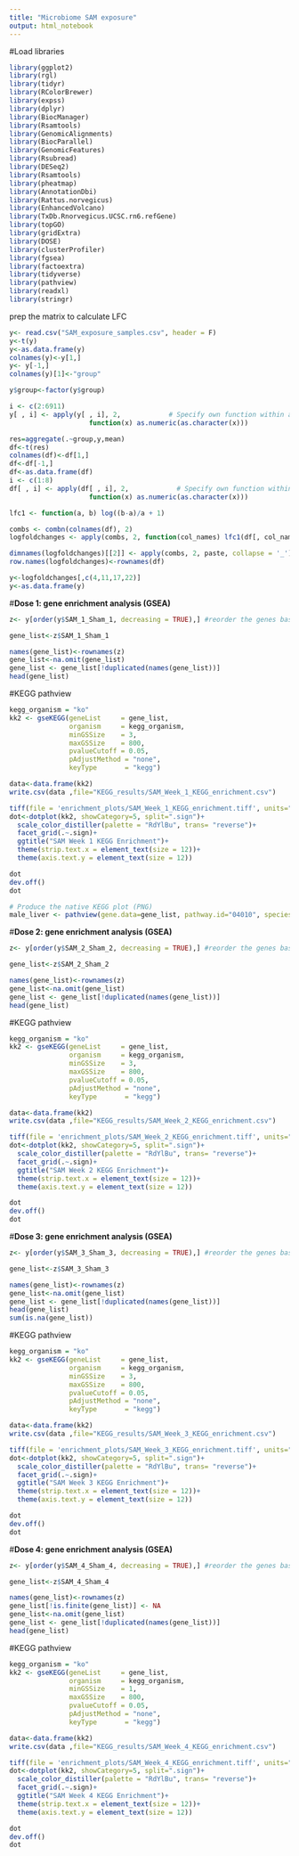 ```yaml
---
title: "Microbiome SAM exposure"
output: html_notebook
---
```


#Load libraries
```r
library(ggplot2)
library(rgl)
library(tidyr)
library(RColorBrewer)
library(expss)
library(dplyr)
library(BiocManager)
library(Rsamtools)
library(GenomicAlignments)
library(BiocParallel)
library(GenomicFeatures)
library(Rsubread)
library(DESeq2)
library(Rsamtools)
library(pheatmap)
library(AnnotationDbi)
library(Rattus.norvegicus)
library(EnhancedVolcano)
library(TxDb.Rnorvegicus.UCSC.rn6.refGene)
library(topGO)
library(gridExtra)
library(DOSE)
library(clusterProfiler)
library(fgsea)
library(factoextra)
library(tidyverse)
library(pathview)
library(readxl)
library(stringr)
```

prep the matrix to calculate LFC
```r
y<- read.csv("SAM_exposure_samples.csv", header = F)
y<-t(y)
y<-as.data.frame(y)
colnames(y)<-y[1,]
y<- y[-1,]
colnames(y)[1]<-"group"
```


```r
y$group<-factor(y$group)

i <- c(2:6911) 
y[ , i] <- apply(y[ , i], 2,            # Specify own function within apply
                    function(x) as.numeric(as.character(x)))
```



```r
res=aggregate(.~group,y,mean)
df<-t(res)
colnames(df)<-df[1,]
df<-df[-1,]
df<-as.data.frame(df)
i <- c(1:8) 
df[ , i] <- apply(df[ , i], 2,            # Specify own function within apply
                    function(x) as.numeric(as.character(x)))
```


```r
lfc1 <- function(a, b) log((b-a)/a + 1)
```

```r
combs <- combn(colnames(df), 2)
logfoldchanges <- apply(combs, 2, function(col_names) lfc1(df[, col_names[1]], df[, col_names[2]]))


```

```r
dimnames(logfoldchanges)[[2]] <- apply(combs, 2, paste, collapse = '_')
row.names(logfoldchanges)<-rownames(df)
```


```r
y<-logfoldchanges[,c(4,11,17,22)]
y<-as.data.frame(y)
```


#**Dose 1: gene enrichment analysis (GSEA)**
```r
z<- y[order(y$SAM_1_Sham_1, decreasing = TRUE),] #reorder the genes based on significance

gene_list<-z$SAM_1_Sham_1

names(gene_list)<-rownames(z)
gene_list<-na.omit(gene_list)
gene_list <- gene_list[!duplicated(names(gene_list))]
head(gene_list)
```

#KEGG pathview
```r
kegg_organism = "ko"
kk2 <- gseKEGG(geneList     = gene_list,
               organism     = kegg_organism,
               minGSSize    = 3,
               maxGSSize    = 800,
               pvalueCutoff = 0.05,
               pAdjustMethod = "none",
               keyType       = "kegg")

data<-data.frame(kk2)
write.csv(data ,file="KEGG_results/SAM_Week_1_KEGG_enrichment.csv")
```

```r
tiff(file = 'enrichment_plots/SAM_Week_1_KEGG_enrichment.tiff', units="in", width=10, height=5, res=1000)
dot<-dotplot(kk2, showCategory=5, split=".sign")+
  scale_color_distiller(palette = "RdYlBu", trans= "reverse")+
  facet_grid(.~.sign)+
  ggtitle("SAM Week 1 KEGG Enrichment")+                                                           # Change font size
  theme(strip.text.x = element_text(size = 12))+
  theme(axis.text.y = element_text(size = 12))    

dot
dev.off()
dot
```

```r
# Produce the native KEGG plot (PNG)
male_liver <- pathview(gene.data=gene_list, pathway.id="04010", species = kegg_organism)

```

#**Dose 2: gene enrichment analysis (GSEA)**
```r
z<- y[order(y$SAM_2_Sham_2, decreasing = TRUE),] #reorder the genes based on significance

gene_list<-z$SAM_2_Sham_2

names(gene_list)<-rownames(z)
gene_list<-na.omit(gene_list)
gene_list <- gene_list[!duplicated(names(gene_list))]
head(gene_list)
```

#KEGG pathview
```r
kegg_organism = "ko"
kk2 <- gseKEGG(geneList     = gene_list,
               organism     = kegg_organism,
               minGSSize    = 3,
               maxGSSize    = 800,
               pvalueCutoff = 0.05,
               pAdjustMethod = "none",
               keyType       = "kegg")

data<-data.frame(kk2)
write.csv(data ,file="KEGG_results/SAM_Week_2_KEGG_enrichment.csv")
```

```r
tiff(file = 'enrichment_plots/SAM_Week_2_KEGG_enrichment.tiff', units="in", width=10, height=5, res=1000)
dot<-dotplot(kk2, showCategory=5, split=".sign")+
  scale_color_distiller(palette = "RdYlBu", trans= "reverse")+
  facet_grid(.~.sign)+
  ggtitle("SAM Week 2 KEGG Enrichment")+                                                           # Change font size
  theme(strip.text.x = element_text(size = 12))+
  theme(axis.text.y = element_text(size = 12))    

dot
dev.off()
dot
```

#**Dose 3: gene enrichment analysis (GSEA)**
```r
z<- y[order(y$SAM_3_Sham_3, decreasing = TRUE),] #reorder the genes based on significance

gene_list<-z$SAM_3_Sham_3

names(gene_list)<-rownames(z)
gene_list<-na.omit(gene_list)
gene_list <- gene_list[!duplicated(names(gene_list))]
head(gene_list)
sum(is.na(gene_list))
```

#KEGG pathview
```r
kegg_organism = "ko"
kk2 <- gseKEGG(geneList     = gene_list,
               organism     = kegg_organism,
               minGSSize    = 3,
               maxGSSize    = 800,
               pvalueCutoff = 0.05,
               pAdjustMethod = "none",
               keyType       = "kegg")

data<-data.frame(kk2)
write.csv(data ,file="KEGG_results/SAM_Week_3_KEGG_enrichment.csv")
```

```r
tiff(file = 'enrichment_plots/SAM_Week_3_KEGG_enrichment.tiff', units="in", width=10, height=5, res=1000)
dot<-dotplot(kk2, showCategory=5, split=".sign")+
  scale_color_distiller(palette = "RdYlBu", trans= "reverse")+
  facet_grid(.~.sign)+
  ggtitle("SAM Week 3 KEGG Enrichment")+                                                           # Change font size
  theme(strip.text.x = element_text(size = 12))+
  theme(axis.text.y = element_text(size = 12))    

dot
dev.off()
dot
```

#**Dose 4: gene enrichment analysis (GSEA)**
```r
z<- y[order(y$SAM_4_Sham_4, decreasing = TRUE),] #reorder the genes based on significance

gene_list<-z$SAM_4_Sham_4

names(gene_list)<-rownames(z)
gene_list[!is.finite(gene_list)] <- NA
gene_list<-na.omit(gene_list)
gene_list <- gene_list[!duplicated(names(gene_list))]
head(gene_list)
```

#KEGG pathview
```r
kegg_organism = "ko"
kk2 <- gseKEGG(geneList     = gene_list,
               organism     = kegg_organism,
               minGSSize    = 1,
               maxGSSize    = 800,
               pvalueCutoff = 0.05,
               pAdjustMethod = "none",
               keyType       = "kegg")

data<-data.frame(kk2)
write.csv(data ,file="KEGG_results/SAM_Week_4_KEGG_enrichment.csv")
```

```r
tiff(file = 'enrichment_plots/SAM_Week_4_KEGG_enrichment.tiff', units="in", width=10, height=5, res=1000)
dot<-dotplot(kk2, showCategory=5, split=".sign")+
  scale_color_distiller(palette = "RdYlBu", trans= "reverse")+
  facet_grid(.~.sign)+
  ggtitle("SAM Week 4 KEGG Enrichment")+                                                           # Change font size
  theme(strip.text.x = element_text(size = 12))+
  theme(axis.text.y = element_text(size = 12))    

dot
dev.off()
dot
```